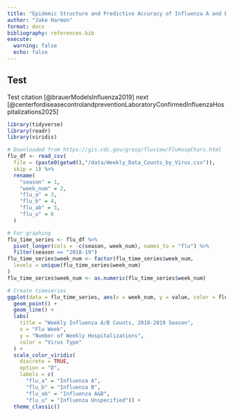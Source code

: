 ```yaml
---
title: "Epidemic Structure and Predictive Accuracy of Influenza A and B: Insights from Sub-Epidemic Modeling"
author: "Jake Harmon"
format: docx
bibliography: references.bib
execute: 
  warning: false
  echo: false
---
```


## Test

Test citation [@brauerModelsInfluenza2019] next [@centerfordiseasecontrolandpreventionLaboratoryConfirmedInfluenzaHospitalizations2025]

```r
library(tidyverse)
library(readr)
library(viridis) 

# Downloaded from https://gis.cdc.gov/grasp/fluview/FluHospChars.html
flu_df <- read_csv(
  file = (paste0(getwd(),"/data/Weekly_Data_Counts_by_Virus.csv")),
  skip = 1) %>% 
  rename(
    "season" = 1,
    "week_num" = 2,
    "flu_a" = 3,
    "flu_b" = 4,
    "flu_ab" = 5,
    "flu_u" = 6
  )

# For graphing
flu_time_series <- flu_df %>% 
  pivot_longer(cols = -c(season, week_num), names_to = "flu") %>% 
  filter(season == "2018-19")
flu_time_series$week_num <- factor(flu_time_series$week_num,
  levels = unique(flu_time_series$week_num)
)
flu_time_series$week_num <- as.numeric(flu_time_series$week_num)

# Create timeseries
ggplot(data = flu_time_series, aes(x = week_num, y = value, color = flu)) +
  geom_point() +
  geom_line() +
  labs(
    title = "Weekly Influenza A/B Counts, 2018-2019 Season",
    x = "Flu Week",
    y = "Number of Weekly Hospitalizations",
    color = "Virus Type"
  ) +
  scale_color_viridis(
    discrete = TRUE, 
    option = "D",
    labels = c(
      "flu_a" = "Influenza A",
      "flu_b" = "Influenza B",
      "flu_ab" = "Influenza A&B",
      "flu_u" = "Influenza Unspecified")) +
  theme_classic() 
```
